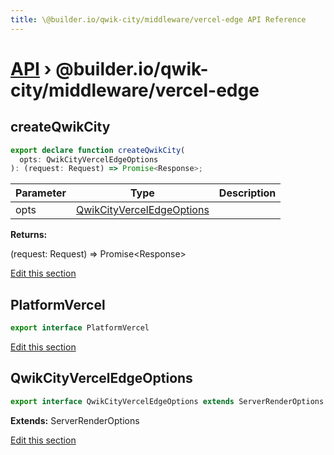 ```yaml
---
title: \@builder.io/qwik-city/middleware/vercel-edge API Reference
---
```


<h1><a href="/api">API</a> &rsaquo; @builder.io/qwik-city/middleware/vercel-edge</h1>

<div class="api-detail-section">
<h2 id="createqwikcity" title="function - createQwikCity" data-kind="function" data-kind-label="F"><a aria-hidden="true" tabindex="-1" href="#createqwikcity"><span class="icon icon-link"></span></a>createQwikCity</h2>

```typescript
export declare function createQwikCity(
  opts: QwikCityVercelEdgeOptions
): (request: Request) => Promise<Response>;
```

| Parameter | Type                                                    | Description |
| --------- | ------------------------------------------------------- | ----------- |
| opts      | [QwikCityVercelEdgeOptions](#qwikcityverceledgeoptions) |             |

**Returns:**

(request: Request) =&gt; Promise&lt;Response&gt;

<p class="api-edit"><a href="https://github.com/BuilderIO/qwik/tree/main/packages/qwik-city/middleware/vercel-edge/index.ts" target="_blanks">Edit this section</a></p>

</div>
<div class="api-detail-section">
<h2 id="platformvercel" title="interface - PlatformVercel" data-kind="interface" data-kind-label="I"><a aria-hidden="true" tabindex="-1" href="#platformvercel"><span class="icon icon-link"></span></a>PlatformVercel</h2>

```typescript
export interface PlatformVercel
```

<p class="api-edit"><a href="https://github.com/BuilderIO/qwik/tree/main/packages/qwik-city/middleware/vercel-edge/index.ts" target="_blanks">Edit this section</a></p>

</div>
<div class="api-detail-section">
<h2 id="qwikcityverceledgeoptions" title="interface - QwikCityVercelEdgeOptions" data-kind="interface" data-kind-label="I"><a aria-hidden="true" tabindex="-1" href="#qwikcityverceledgeoptions"><span class="icon icon-link"></span></a>QwikCityVercelEdgeOptions</h2>

```typescript
export interface QwikCityVercelEdgeOptions extends ServerRenderOptions
```

**Extends:** ServerRenderOptions

<p class="api-edit"><a href="https://github.com/BuilderIO/qwik/tree/main/packages/qwik-city/middleware/vercel-edge/index.ts" target="_blanks">Edit this section</a></p>

</div>
